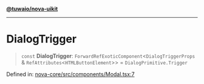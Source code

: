 [**@tuwaio/nova-uikit**](../../../README.md)

***

# DialogTrigger

> `const` **DialogTrigger**: `ForwardRefExoticComponent`\<`DialogTriggerProps` & `RefAttributes`\<`HTMLButtonElement`\>\> = `DialogPrimitive.Trigger`

Defined in: [nova-core/src/components/Modal.tsx:7](https://github.com/TuwaIO/nova-uikit/blob/fd695363130fe46e904dd8d459ca0673901ff3c3/packages/nova-core/src/components/Modal.tsx#L7)
